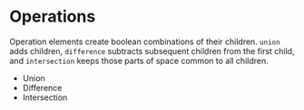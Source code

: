 
<Meta title="Reference/Operations/Introduction" />

# Operations

Operation elements create boolean combinations of their children. `union` adds children, `difference` subtracts subsequent children from the first child, and `intersection` keeps those parts of space common to all children.

- <LinkTo kind="reference-operations-union">Union</LinkTo>
- <LinkTo kind="reference-operations-difference">Difference</LinkTo>
- <LinkTo kind="reference-operations-intersection">Intersection</LinkTo>

